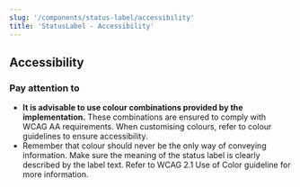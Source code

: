 ```yaml
---
slug: '/components/status-label/accessibility'
title: 'StatusLabel - Accessibility'
---
```




## Accessibility

### Pay attention to

- **It is advisable to use colour combinations provided by the implementation.** These combinations are ensured to comply with WCAG AA requirements. When customising colours, refer to <InternalLink href="/foundation/design-tokens/colour">colour guidelines</InternalLink> to ensure accessibility.
- Remember that colour should never be the only way of conveying information. Make sure the meaning of the status label is clearly described by the label text. Refer to <ExternalLink href="https://www.w3.org/WAI/WCAG21/Understanding/use-of-color.html">WCAG 2.1 Use of Color guideline</ExternalLink> for more information.
